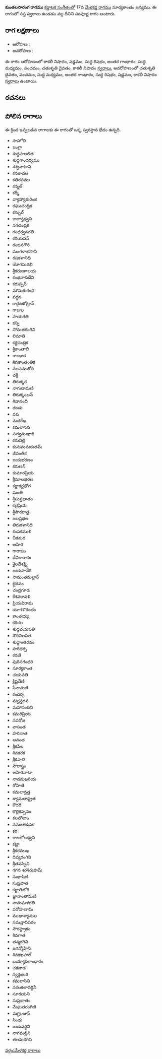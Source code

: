 {{Infobox ragam
	| name          	= కుంతలసారంగ
	| synonym	    	= 
	| mela          	= 
	| chakra        	= 
	| janaka        	= 
	| type          	= సంపూర్ణ
	| arohanam      	= {{svaraC|N3|S|R1|G3|M1|P|D2|N3}} 
	| avarohanam    	= {{svaraC|D2|P|M1|G3|R1|S|N3}}
	| jeeva         	=
	| chhaya        	=
	| nyasa         	=
	| vishesha      	= 
	| equivalent  		= 
}}
{{కర్ణాటక సంగీత రాగాలు}}
'''కుంతలసారంగ రాగము''' [[కర్ణాటక సంగీతం]]లో 17వ [[మేళకర్త రాగము]] సూర్యకాంతం జన్యము.  ఈ రాగంలో సప్త స్వరాలు ఉండడం వల్ల దీనిని సంపూర్ణ రాగం అంటారు.


==రాగ లక్షణాలు==


* ఆరోహణ : {{svaraC|N3|S|R1|G3|M1|P|D2|N3}} 
* అవరోహణ : {{svaraC|D2|P|M1|G3|R1|S|N3}}

ఈ రాగం ఆరోహణంలో కాకలీ నిషాదం, షడ్జమం, సుద్ద రిషభం, అంతర గాంధారం, సుద్ద మధ్యమం, పంచమం, చతుశృతి దైవతం, కాకలీ నిషాదం [[స్వరాలు]], అవరోహణంలో చతుశృతి దైవతం, పంచమం, సుద్ద మధ్యమం, అంతర గాంధారం, సుద్ద రిషభం, షడ్జమం, కాకలీ నిషాదం [[స్వరాలు]] ఉంటాయి.

==రచనలు==



==పోలిన రాగాలు==
ఈ క్రింద ఇవ్వబడిన రాగాలకు ఈ రాగంతో ఒక్క స్వరస్థాన భేదం ఉన్నది.
* సాహోలి
* జంగ్లా
* శుద్దహలలిత
* శుధ్ధగాంధర్వము
* శశ్వవాహిని
* కనకాచల
* కతిరవము
* కన్నల్
* కర్కీ
* వ్యాహ్యాకురింజి
* రఘుచంద్రిక
* కన్నుల్
* కాలాన్తధ్వని
* నగచంద్రిక
* గంధర్వనగతి
* కరియవన్
* రంజనగౌరి
* మంగళాభసాని
* రసకళానిధి
* యోగసురభి
* శ్రీకరుణాాలయ
* కంభనాదిదేవి
* కరుప్పన్
* మౌనుశుగంధి
* వర్ధన
* కారైఇటోట్రాన్
* గాజుల
* హయగతి
* కన్ని
* సోమతరంగిని
* లిమాతి
* కర్ణచంద్రిక
* శ్రీకాంతాలీ
* గాంధార
* శివకాంతంతిక
* సలవముకోరి
* చక్రీ
* తిరుక్కర
* నాగుడామణి
* తిరుక్కంబన్
* శివానంది
* జిందు
* వష
* మదరేఖ
* కమలాసన
* సత్వముఖారి
* కరువిల్లి
* కుసుమమరుతమ్
* జీవంతిక
* జయభరణం
* కరుణన్
* కుమారప్రియ
* శ్రీమాలభరణ
* కర్ణాకర్ణభోగ
* మంతి
* శ్రీసుప్రభాతం
* కలైప్రియ
* శ్రీసౌరరాత్ర
* జలప్రభల
* తిరుకళానిధి
* కంపకముళి
* చీకమర
* ఆహిరి
* గారాజం
* దేవికారాకం
* శైలధేశక్ష్మి
* జయసావేరి
* సామంతమల్లార్
* భైరవం
* చంద్రగూడ
* కేశవరావళి
* ప్రియవిరామ
* యోగశౌరంభం
* కాంతయ్య
* కరికల
* శుధ్ధచయవతి
* శౌరివిలసిత
* శుధ్ధాంతరవం
* హరిధర్ప
* కరణి
* పురినగంధరి
* సూర్యకాంత
* చయవతి
* క్రిష్ణవేణి
* సేనామణి
* కందర్ప
* మగ్హన్తరవ
* మహానందిని
* కమరిప్రియ
* నవరోజ
* వాసంత
* హరినాత
* అనంత
* శ్రీకపిల
* శివకరక
* శ్రీకపాలి
* సౌరాస్త్రం
* అహిరినాటా
* నాదమఖరియ
* రోహిణి
* కమలాన్రత్త
* శ్యామలాష్ట్రత
* కౌదరి
* కొల్లికప్పనం
* కలలోలాం
* సమంతడిపక
* కర
* కాలలోలధ్వని
* కట్టా
* శ్రీకరముఖ
* దివ్యరంగిని
* శ్రీతపస్విని
* గగన శరశిరుహమ్
* సుభాషిణి
* సుప్రభాత
* కర్ణాతిజోగి
* జ్ఞానాంతామణి
* నామఘళగతి
* వరోహణామి
* ముఖాశ్యామల
* సమన్తాదిపరం
* సౌరస్ట్రాకం
* శివగాత
* తన్మరగిని
* జగన్మోహిని
* శివకఖహల్
* బయ్యాదిగాంధారం
* చకనాడ
* స్వర్ణంబరి
* కమలాసిని
* సకలకలావర్ధినీ
* సూరయని
* సుప్రభాతం
* మేఘతరంగిణి
* మగ్హలజున్
* సింధు
* జయవర్ధిని
* నాగమల్లిని
* తలమరగిని



[[వర్గం:మేళకర్త రాగాలు]]